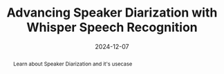 ---
title: Advancing Speaker Diarization with Whisper Speech Recognition 
abstract: Learn about Speaker Diarization and it's usecase
date: '2024-12-07'
banner: /static/modern-react-css-banner.jpg
featured: true
externalUrl: "https://2024.tale-conference.org/"
slug: "TALE Conference"
---